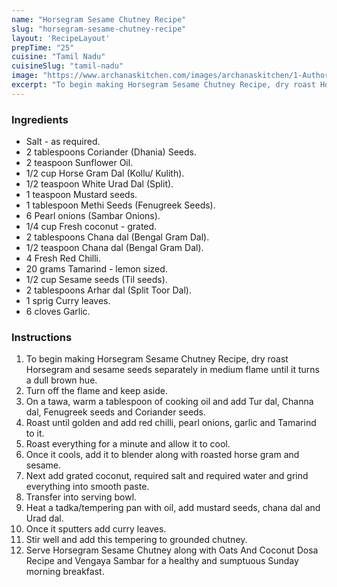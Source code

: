 ---
name: "Horsegram Sesame Chutney Recipe"
slug: "horsegram-sesame-chutney-recipe"
layout: 'RecipeLayout'
prepTime: "25"
cuisine: "Tamil Nadu"
cuisineSlug: "tamil-nadu"
image: "https://www.archanaskitchen.com/images/archanaskitchen/1-Author/swathynandhini/HORSEGRAM_SESAME_SEEDS_CHUTNEY_1600.jpg"
excerpt: "To begin making Horsegram Sesame Chutney Recipe, dry roast Horsegram and sesame seeds separately in medium flame until it turns a dull brown hue"
---

### Ingredients

- Salt - as required.
- 2 tablespoons Coriander (Dhania) Seeds.
- 2 teaspoon Sunflower Oil.
- 1/2 cup Horse Gram Dal (Kollu/ Kulith).
- 1/2 teaspoon White Urad Dal (Split).
- 1 teaspoon Mustard seeds.
- 1 tablespoon Methi Seeds (Fenugreek Seeds).
- 6 Pearl onions (Sambar Onions).
- 1/4 cup Fresh coconut - grated.
- 2 tablespoons Chana dal (Bengal Gram Dal).
- 1/2 teaspoon Chana dal (Bengal Gram Dal).
- 4 Fresh Red Chilli.
- 20 grams Tamarind - lemon sized.
- 1/2 cup Sesame seeds (Til seeds).
- 2 tablespoons Arhar dal (Split Toor Dal).
- 1 sprig Curry leaves.
- 6 cloves Garlic.

### Instructions

1. To begin making Horsegram Sesame Chutney Recipe, dry roast Horsegram and sesame seeds separately in medium flame until it turns a dull brown hue.
1. Turn off the flame and keep aside.
1. On a tawa, warm a tablespoon of cooking oil and add Tur dal, Channa dal, Fenugreek seeds and Coriander seeds.
1. Roast until golden and add red chilli, pearl onions, garlic and Tamarind to it.
1. Roast everything for a minute and allow it to cool.
1. Once it cools, add it to blender along with roasted horse gram and sesame.
1. Next add grated coconut, required salt and required water and grind everything into smooth paste.
1. Transfer into serving bowl.
1. Heat a tadka/tempering pan with oil, add mustard seeds, chana dal and Urad dal.
1. Once it sputters add curry leaves.
1. Stir well and add this tempering to grounded chutney.
1. Serve Horsegram Sesame Chutney along with Oats And Coconut Dosa Recipe and Vengaya Sambar for a healthy and sumptuous Sunday morning breakfast.
